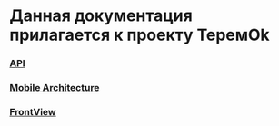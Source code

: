 # Данная документация прилагается к проекту ТеремOk

### [API](https://docs.page/ShoshiDeveloper/smarthome_docs/api/)<br/>
### [Mobile Architecture](https://docs.page/ShoshiDeveloper/smarthome_docs/architecture/architecture)<br/>
### [FrontView](https://docs.page/ShoshiDeveloper/smarthome_docs/frontview/)<br/>